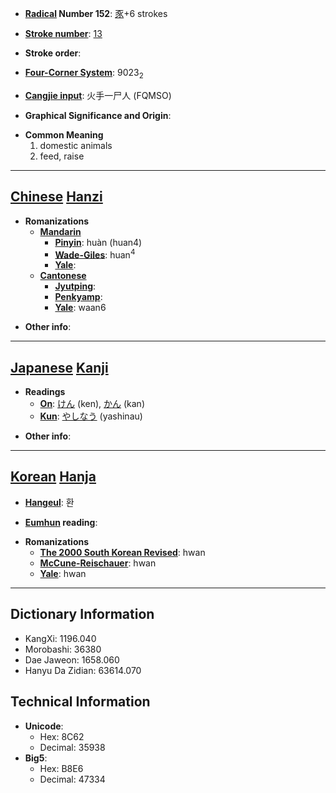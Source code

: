 * '''[[Wiktionary:Chinese radical index| Radical]] Number 152''': [[Wiktionary:Chinese radical index 豕|豕]]+6 strokes

* '''[[Wiktionary:Chinese total strokes index|Stroke number]]''': [[Wiktionary:Chinese total strokes index 13|13]]

* '''Stroke order''': 

* '''[[Wiktionary:Chinese four corner index|Four-Corner System]]''': 9023<sub>2</sub>

* '''[[Wiktionary:Chinese Cangjie index|Cangjie input]]''': 火手一尸人 (FQMSO)

* '''Graphical Significance and Origin''': 

* '''Common Meaning'''
*#domestic animals
*# feed, raise


----

== [[Chinese]] [[Hanzi]] ==

* '''Romanizations'''
** '''[[Mandarin]]'''
*** '''[[Pinyin]]''': huàn (huan4)
*** '''[[Wade-Giles]]''': huan<sup>4</sup>
*** '''[[Yale]]''': 
** '''[[Cantonese]]'''
*** '''[[Jyutping]]''':
*** '''[[Penkyamp]]''': 
*** '''[[Yale]]''': waan6

* '''Other info''': 

----

== [[Japanese]] [[Kanji]] ==

* '''Readings'''
** '''[[On]]''': [[けん]] (ken), [[かん]] (kan)
** '''[[Kun]]''': [[やしなう]] (yashinau)

* '''Other info''':  

----

== [[Korean]] [[Hanja]] ==

* '''[[Hangeul]]''': 환

* '''[[Eumhun]] reading''': 

* '''Romanizations'''
** '''[[The 2000 South Korean Revised Romanization|The 2000 South Korean Revised]]''': hwan
** '''[[McCune-Reischauer]]''': hwan
** '''[[Yale]]''': hwan

----

== Dictionary Information ==

* KangXi: 1196.040
* Morobashi: 36380
* Dae Jaweon: 1658.060
* Hanyu Da Zidian: 63614.070

== Technical Information ==

* '''Unicode''':
** Hex: 8C62
** Decimal: 35938
* '''Big5''':
** Hex: B8E6
** Decimal: 47334